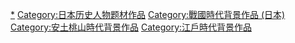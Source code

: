 {{江戶時代德川幕府相關事物分類導航|題材作品}}

[[Category:德川家康|*]]
[[Category:日本历史人物题材作品|Category:日本历史人物题材作品]]
[[Category:戰國時代背景作品_(日本)|Category:戰國時代背景作品 (日本)]]
[[Category:安土桃山時代背景作品|Category:安土桃山時代背景作品]]
[[Category:江戶時代背景作品|Category:江戶時代背景作品]]